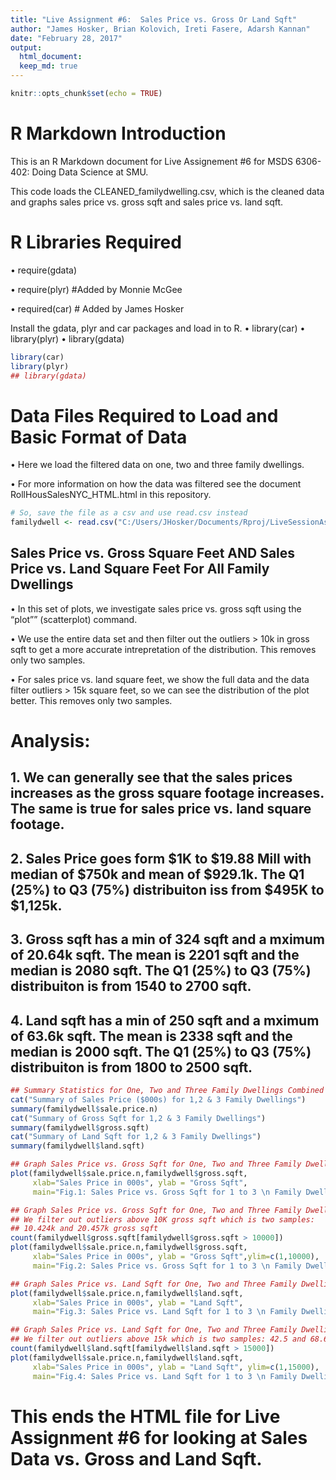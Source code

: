 ---
title: "Live Assignment #6:  Sales Price vs. Gross Or Land Sqft"
author: "James Hosker, Brian Kolovich, Ireti Fasere, Adarsh Kannan"
date: "February 28, 2017"
output: 
  html_document:
  keep_md: true
---

```{r setup, include=FALSE}
knitr::opts_chunk$set(echo = TRUE)
```

# R Markdown Introduction

This is an R Markdown document for Live Assignement #6 for MSDS 6306-402: Doing Data Science at SMU. 

This code loads the CLEANED_familydwelling.csv, which is the cleaned data and graphs sales price vs. gross sqft and sales price vs. land sqft. 

# R Libraries Required
  • require(gdata)
  
  • require(plyr) #Added by Monnie McGee
  
  • required(car) # Added by James Hosker 

Install the gdata, plyr and car packages and load in to R.
  • library(car)
  • library(plyr)
  • library(gdata)

```{r}
library(car)
library(plyr)
## library(gdata)

```

# Data Files Required to Load and Basic Format of Data 
  • Here we load the filtered data on one, two and three family dwellings.

  • For more information on how the data was filtered see the document RollHousSalesNYC_HTML.html in this repository.
  
```{r}
# So, save the file as a csv and use read.csv instead
familydwell <- read.csv("C:/Users/JHosker/Documents/Rproj/LiveSessionAssignment6/CLEANED_familydwelling.csv",header=TRUE)

```

## Sales Price vs. Gross Square Feet AND Sales Price vs. Land Square Feet For All Family Dwellings
  • In this set of plots, we investigate sales price vs. gross sqft using the "plot"" (scatterplot) command.

  • We use the entire data set and then filter out the outliers > 10k in gross sqft to get a more accurate intrepretation of the distribution.  This removes only two samples.

  • For sales price vs. land square feet, we show the full data and the data filter outliers > 15k square feet, so we can see the distribution of the plot better.  This removes only two samples.
  
# Analysis:  

## 1. We can generally see that the sales prices increases as the gross square footage increases.  The same is true for sales price vs. land square footage.   

## 2. Sales Price goes form $1K to $19.88 Mill with median of $750k and mean of $929.1k.  The Q1 (25%) to Q3 (75%) distribuiton iss from $495K to $1,125k.

## 3. Gross sqft has a min of 324 sqft and a mximum of 20.64k sqft.  The mean is 2201 sqft and the median is 2080 sqft.  The Q1 (25%) to Q3 (75%) distribuiton is from 1540 to 2700 sqft.

## 4. Land sqft has a min of 250 sqft and a mximum of 63.6k sqft.  The mean is 2338 sqft and the median is 2000 sqft.  The Q1 (25%) to Q3 (75%) distribuiton is from 1800 to 2500 sqft.

```{r}
## Summary Statistics for One, Two and Three Family Dwellings Combined
cat("Summary of Sales Price ($000s) for 1,2 & 3 Family Dwellings")
summary(familydwell$sale.price.n)
cat("Summary of Gross Sqft for 1,2 & 3 Family Dwellings")
summary(familydwell$gross.sqft)
cat("Summary of Land Sqft for 1,2 & 3 Family Dwellings")
summary(familydwell$land.sqft)

## Graph Sales Price vs. Gross Sqft for One, Two and Three Family Dwellings Combined
plot(familydwell$sale.price.n,familydwell$gross.sqft,
     xlab="Sales Price in 000s", ylab = "Gross Sqft",
     main="Fig.1: Sales Price vs. Gross Sqft for 1 to 3 \n Family Dwellings")

## Graph Sales Price vs. Gross Sqft for One, Two and Three Family Dwellings Combined
## We filter out outliers above 10K gross sqft which is two samples: 
## 10.424k and 20.457k gross sqft
count(familydwell$gross.sqft[familydwell$gross.sqft > 10000])
plot(familydwell$sale.price.n,familydwell$gross.sqft,
     xlab="Sales Price in 000s", ylab = "Gross Sqft",ylim=c(1,10000),
     main="Fig.2: Sales Price vs. Gross Sqft for 1 to 3 \n Family Dwelling (< 10K gross sqft)")

## Graph Sales Price vs. Land Sqft for One, Two and Three Family Dwellings Combined
plot(familydwell$sale.price.n,familydwell$land.sqft,
     xlab="Sales Price in 000s", ylab = "Land Sqft",
     main="Fig.3: Sales Price vs. Land Sqft for 1 to 3 \n Family Dwelling")

## Graph Sales Price vs. Land Sqft for One, Two and Three Family Dwellings Combined
## We filter out outliers above 15k which is two samples: 42.5 and 68.6k samples
count(familydwell$land.sqft[familydwell$land.sqft > 15000])
plot(familydwell$sale.price.n,familydwell$land.sqft,
     xlab="Sales Price in 000s", ylab = "Land Sqft", ylim=c(1,15000),
     main="Fig.4: Sales Price vs. Land Sqft for 1 to 3 \n Family Dwelling (< 15k land sqft)")

```

# This ends the HTML file for Live Assignment #6 for looking at Sales Data vs. Gross and Land Sqft.
